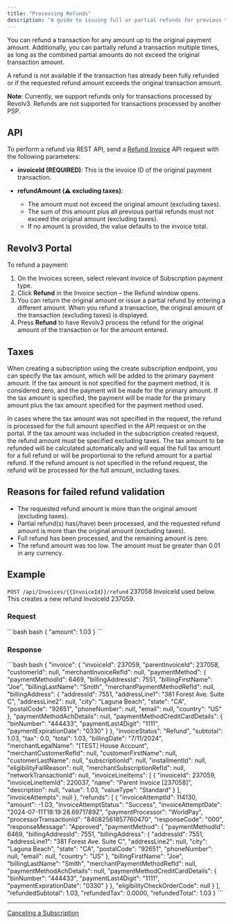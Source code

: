 ```yaml
---
title: "Processing Refunds"
description: "A guide to issuing full or partial refunds for previous transactions using the Revolv3 API. Includes examples and endpoint details."
---
```


You can refund a transaction for any amount up to the original payment amount. Additionally, you can partially refund a transaction multiple times, as long as the combined partial amounts do not exceed the original transaction amount.

A refund is not available if the transaction has already been fully refunded or if the requested refund amount exceeds the original transaction amount.

**Note**: Currently, we support refunds only for transactions processed by Revolv3. Refunds are not supported for transactions processed by another PSP.

## API

To perform a refund via REST API, send a [Refund Invoice](https://docs.revolv3.com/reference/post_api-invoices-invoiceid-refund#/) API request with the following parameters:

* **invoiceId (REQUIRED)**: This is the invoice ID of the original payment transaction.

* **refundAmount (⚠️ excluding taxes)**:

  * The amount must not exceed the original amount (excluding taxes).
  * The sum of this amount plus all previous partial refunds must not exceed the original amount (excluding taxes).
  * If no amount is provided, the value defaults to the invoice total.

## Revolv3 Portal

To refund a payment:

1. On the Invoices screen, select relevant invoice of Subscription payment type.
2. Click **Refund** in the Invoice section – the Refund window opens.
3. You can return the original amount or issue a partial refund by entering a different amount. When you refund a transaction, the original amount of the transaction (excluding taxes) is displayed.
4. Press **Refund** to have Revolv3 process the refund for the original amount of the transaction or for the amount entered.

## Taxes

When creating a subscription using the create subscription endpoint, you can specify the tax amount, which will be added to the primary payment amount. If the tax amount is not specified for the payment method, it is considered zero, and the payment will be made for the primary amount. If the tax amount is specified, the payment will be made for the primary amount plus the tax amount specified for the payment method used.

In cases where the tax amount was not specified in the request, the refund is processed for the full amount specified in the API request or on the portal. If the tax amount was included in the subscription created request, the refund amount must be specified excluding taxes. The tax amount to be refunded will be calculated automatically and will equal the full tax amount for a full refund or will be proportional to the refund amount for a partial refund. If the refund amount is not specified in the refund request, the refund will be processed for the full amount, including taxes.

## Reasons for failed refund validation

* The requested refund amount is more than the original amount (excluding taxes).
* Partial refund(s) has(/have) been processed, and the requested refund amount is more than the original amount (excluding taxes).
* Full refund has been processed, and the remaining amount is zero.
* The refund amount was too low. The amount must be greater than 0.01 in any currency.

## Example

`POST /api/Invoices/{{InvoiceId}}/refund` 237058 InvoiceId used below. This creates a new refund InvoiceId 237059.

### Request

<CodeGroup>
  ```bash bash
  {
      "amount": 1.03
  }
  ```
</CodeGroup>

### Response

<CodeGroup>
  ```bash bash
  {
      "invoice": {
          "invoiceId": 237059,
          "parentInvoiceId": 237058,
          "customerId": null,
          "merchantInvoiceRefId": null,
          "paymentMethod": {
              "paymentMethodId": 6469,
              "billingAddressId": 7551,
              "billingFirstName": "Joe",
              "billingLastName": "Smith",
              "merchantPaymentMethodRefId": null,
              "billingAddress": {
                  "addressId": 7551,
                  "addressLine1": "381 Forest Ave. Suite C",
                  "addressLine2": null,
                  "city": "Laguna Beach",
                  "state": "CA",
                  "postalCode": "92651",
                  "phoneNumber": null,
                  "email": null,
                  "country": "US"
              },
              "paymentMethodAchDetails": null,
              "paymentMethodCreditCardDetails": {
                  "binNumber": "444433",
                  "paymentLast4Digit": "1111",
                  "paymentExpirationDate": "0330"
              }
          },
          "invoiceStatus": "Refund",
          "subtotal": 1.03,
          "tax": 0.0,
          "total": 1.03,
          "billingDate": "7/11/2024",
          "merchantLegalName": "[TEST] House Account",
          "merchantCustomerRefId": null,
          "customerFirstName": null,
          "customerLastName": null,
          "subscriptionId": null,
          "installmentId": null,
          "eligibilityFailReason": null,
          "merchantSubscriptionRefId": null,
          "networkTransactionId": null,
          "invoiceLineItems": [
              {
                  "invoiceId": 237059,
                  "invoiceLineItemId": 220037,
                  "name": "Parent Invoice [237058]",
                  "description": null,
                  "value": 1.03,
                  "valueType": "Standard"
              }
          ],
          "invoiceAttempts": null
      },
      "refunds": [
          {
              "invoiceAttemptId": 114130,
              "amount": -1.03,
              "invoiceAttemptStatus": "Success",
              "invoiceAttemptDate": "2024-07-11T18:19:28.6971789Z",
              "paymentProcessor": "WorldPay",
              "processorTransactionId": "84082561857760470",
              "responseCode": "000",
              "responseMessage": "Approved",
              "paymentMethod": {
                  "paymentMethodId": 6469,
                  "billingAddressId": 7551,
                  "billingAddress": {
                      "addressId": 7551,
                      "addressLine1": "381 Forest Ave. Suite C",
                      "addressLine2": null,
                      "city": "Laguna Beach",
                      "state": "CA",
                      "postalCode": "92651",
                      "phoneNumber": null,
                      "email": null,
                      "country": "US"
                  },
                  "billingFirstName": "Joe",
                  "billingLastName": "Smith",
                  "merchantPaymentMethodRefId": null,
                  "paymentMethodAchDetails": null,
                  "paymentMethodCreditCardDetails": {
                      "binNumber": "444433",
                      "paymentLast4Digit": "1111",
                      "paymentExpirationDate": "0330"
                  }
              },
              "eligibilityCheckOrderCode": null
          }
      ],
      "refundedSubtotal": 1.03,
      "refundedTax": 0.0000,
      "refundedTotal": 1.03
  }
  ```
</CodeGroup>

***

[Canceling a Subscription](/docs/canceling-a-subscription)
